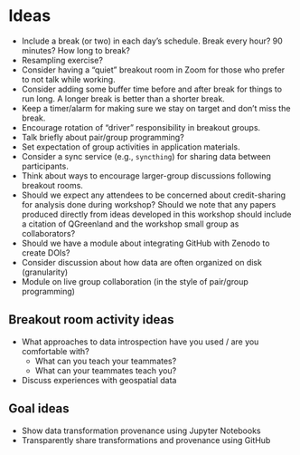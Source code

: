 # Ideas

* Include a break (or two) in each day's schedule. Break every hour? 90 minutes? How
  long to break?
* Resampling exercise?
* Consider having a "quiet" breakout room in Zoom for those who prefer to not talk while
  working.
* Consider adding some buffer time before and after break for things to run
  long. A longer break is better than a shorter break.
* Keep a timer/alarm for making sure we stay on target and don't miss the break.
* Encourage rotation of "driver" responsibility in breakout groups.
* Talk briefly about pair/group programming?
* Set expectation of group activities in application materials.
* Consider a sync service (e.g., `syncthing`) for sharing data between participants.
* Think about ways to encourage larger-group discussions following breakout rooms.
* Should we expect any attendees to be concerned about credit-sharing for
  analysis done during workshop? Should we note that any papers produced
  directly from ideas developed in this workshop should include a citation of
  QGreenland and the workshop small group as collaborators?
* Should we have a module about integrating GitHub with Zenodo to create DOIs?
* Consider discussion about how data are often organized on disk (granularity)
* Module on live group collaboration (in the style of pair/group programming)


## Breakout room activity ideas

* What approaches to data introspection have you used / are you comfortable with?
    * What can you teach your teammates?
    * What can your teammates teach you?
* Discuss experiences with geospatial data



## Goal ideas

* Show data transformation provenance using Jupyter Notebooks
* Transparently share transformations and provenance using GitHub
